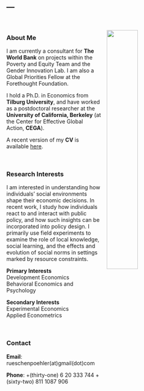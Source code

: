 ---
---


<link rel="stylesheet" href="styles.css" type="text/css">

<img src="pics/JRUE_portrait2.jpg" style="width:40%; border:0px solid; margin-left: 15px; margin-right: 40px; margin-top: 30px; " align="right">

<br>

### About Me

<p>

I am currently a consultant for **The World Bank** on projects within the Poverty and Equity Team and the Gender Innovation Lab. I am also a Global Priorities Fellow at the Forethought Foundation.

I hold a Ph.D. in Economics from **Tilburg University**, and have worked as a postdoctoral researcher at the **University of California, Berkeley** (at the Center for Effective Global Action, **CEGA**).

A recent version of my **CV** is available <a href="files/Rueschenpoehler_CV_May2021.pdf" target="_blank">here</a>.

<br>

### Research Interests    

<p>

I am interested in understanding how individuals' social environments shape their economic decisions. In recent work, I study how individuals react to and interact with public policy, and how such insights can be incorporated into policy design. I primarily use field experiments to examine the role of local knowledge, social learning, and the effects and evolution of social norms in settings marked by resource constraints.


**Primary Interests**  
Development Economics  
Behavioral Economics and Psychology

**Secondary Interests**  
Experimental Economics  
Applied Econometrics

<br>


### Contact

<p>

**Email**: rueschenpoehler(at)gmail(dot)com

<p>

**Phone**: +(thirty-one) 6 20 333 744
           +(sixty-two) 811 1087 906
